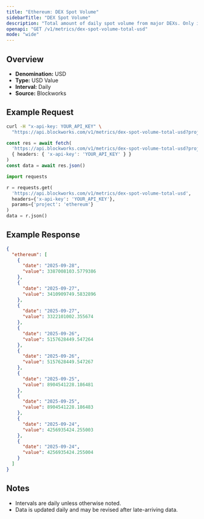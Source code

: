 ```yaml
---
title: "Ethereum: DEX Spot Volume"
sidebarTitle: "DEX Spot Volume"
description: "Total amount of daily spot volume from major DEXs. Only includes volumes from fee-paying liquidity pools."
openapi: "GET /v1/metrics/dex-spot-volume-total-usd"
mode: "wide"
---
```


## Overview

- **Denomination:** USD
- **Type:** USD Value
- **Interval:** Daily
- **Source:** Blockworks

## Example Request

<CodeGroup>

```bash cURL
curl -H "x-api-key: YOUR_API_KEY" \
  "https://api.blockworks.com/v1/metrics/dex-spot-volume-total-usd?project=ethereum"
```

```typescript TypeScript
const res = await fetch(
  'https://api.blockworks.com/v1/metrics/dex-spot-volume-total-usd?project=ethereum',
  { headers: { 'x-api-key': 'YOUR_API_KEY' } }
)
const data = await res.json()
```

```python Python
import requests

r = requests.get(
  'https://api.blockworks.com/v1/metrics/dex-spot-volume-total-usd',
  headers={'x-api-key': 'YOUR_API_KEY'},
  params={'project': 'ethereum'}
)
data = r.json()
```

</CodeGroup>

## Example Response

```json
{
  "ethereum": [
    {
      "date": "2025-09-28",
      "value": 3387008103.5779386
    },
    {
      "date": "2025-09-27",
      "value": 3410909749.5832896
    },
    {
      "date": "2025-09-27",
      "value": 3322101002.355674
    },
    {
      "date": "2025-09-26",
      "value": 5157628449.547264
    },
    {
      "date": "2025-09-26",
      "value": 5157628449.547267
    },
    {
      "date": "2025-09-25",
      "value": 8904541228.186481
    },
    {
      "date": "2025-09-25",
      "value": 8904541228.186483
    },
    {
      "date": "2025-09-24",
      "value": 4256935424.255003
    },
    {
      "date": "2025-09-24",
      "value": 4256935424.255004
    }
  ]
}
```

## Notes
- Intervals are daily unless otherwise noted.
- Data is updated daily and may be revised after late-arriving data.